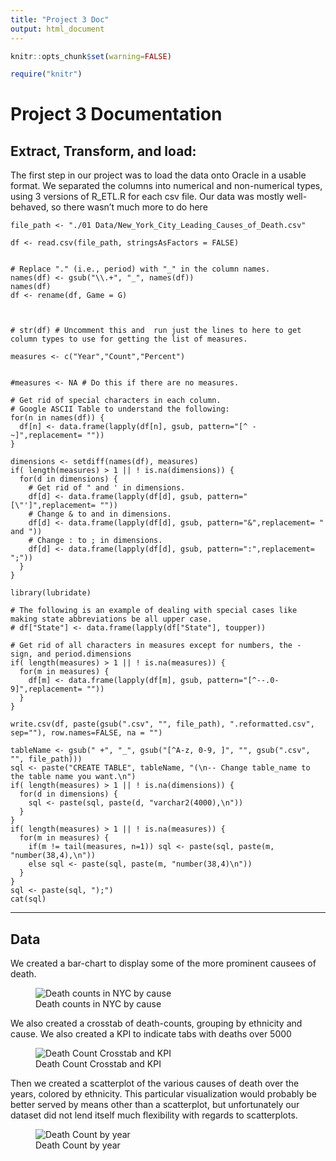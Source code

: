 ```yaml
---
title: "Project 3 Doc"
output: html_document
---
```


```r
knitr::opts_chunk$set(warning=FALSE)
```

```r
require("knitr")

```

# Project 3 Documentation

## Extract, Transform, and load:

The first step in our project was to load the data onto Oracle in a usable format.
We separated the columns into numerical and non-numerical types, using  3 versions of R\_ETL.R for each csv file. 
Our data was mostly well-behaved, so there wasn't much more to do here
```
file_path <- "./01 Data/New_York_City_Leading_Causes_of_Death.csv"

df <- read.csv(file_path, stringsAsFactors = FALSE)


# Replace "." (i.e., period) with "_" in the column names.
names(df) <- gsub("\\.+", "_", names(df))
names(df)
df <- rename(df, Game = G)



# str(df) # Uncomment this and  run just the lines to here to get column types to use for getting the list of measures.

measures <- c("Year","Count","Percent")


#measures <- NA # Do this if there are no measures.

# Get rid of special characters in each column.
# Google ASCII Table to understand the following:
for(n in names(df)) {
  df[n] <- data.frame(lapply(df[n], gsub, pattern="[^ -~]",replacement= ""))
}

dimensions <- setdiff(names(df), measures)
if( length(measures) > 1 || ! is.na(dimensions)) {
  for(d in dimensions) {
    # Get rid of " and ' in dimensions.
    df[d] <- data.frame(lapply(df[d], gsub, pattern="[\"']",replacement= ""))
    # Change & to and in dimensions.
    df[d] <- data.frame(lapply(df[d], gsub, pattern="&",replacement= " and "))
    # Change : to ; in dimensions.
    df[d] <- data.frame(lapply(df[d], gsub, pattern=":",replacement= ";"))
  }
}

library(lubridate)

# The following is an example of dealing with special cases like making state abbreviations be all upper case.
# df["State"] <- data.frame(lapply(df["State"], toupper))

# Get rid of all characters in measures except for numbers, the - sign, and period.dimensions
if( length(measures) > 1 || ! is.na(measures)) {
  for(m in measures) {
    df[m] <- data.frame(lapply(df[m], gsub, pattern="[^--.0-9]",replacement= ""))
  }
}

write.csv(df, paste(gsub(".csv", "", file_path), ".reformatted.csv", sep=""), row.names=FALSE, na = "")

tableName <- gsub(" +", "_", gsub("[^A-z, 0-9, ]", "", gsub(".csv", "", file_path)))
sql <- paste("CREATE TABLE", tableName, "(\n-- Change table_name to the table name you want.\n")
if( length(measures) > 1 || ! is.na(dimensions)) {
  for(d in dimensions) {
    sql <- paste(sql, paste(d, "varchar2(4000),\n"))
  }
}
if( length(measures) > 1 || ! is.na(measures)) {
  for(m in measures) {
    if(m != tail(measures, n=1)) sql <- paste(sql, paste(m, "number(38,4),\n"))
    else sql <- paste(sql, paste(m, "number(38,4)\n"))
  }
}
sql <- paste(sql, ");")
cat(sql)
```


--------------

## Data 
We created a bar-chart to display some of the more prominent causees of death.

![Death counts in NYC by cause](./Bar\ Chart.jpg)

We also created a crosstab of death-counts, grouping by ethnicity and cause. We also
created a KPI to indicate tabs with deaths over 5000

![Death Count Crosstab and KPI](./Crosstab.jpg)

Then we created a scatterplot of the various causes of death over the years, colored by
ethnicity. This particular visualization would probably be better served by means other
than a scatterplot, but unfortunately our dataset did not lend itself much flexibility
with regards to scatterplots.

![Death Count by year](./Scatterplot.jpg)


